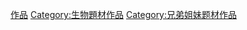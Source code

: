 {{Category see also|二人組主角作品}}
[[Category:雙胞胎|作品]]
[[Category:生物題材作品|Category:生物題材作品]]
[[Category:兄弟姐妹题材作品|Category:兄弟姐妹题材作品]]